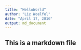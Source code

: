 ```yaml
---
title: "HelloWorld"
author: "Liz Woelfel"
date: "April 17, 2016"
output: md_document
---
```


## This is a markdown file